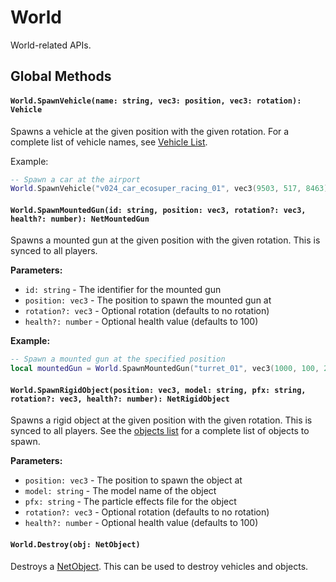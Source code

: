 # World

World-related APIs.

## Global Methods

#### `World.SpawnVehicle(name: string, vec3: position, vec3: rotation): Vehicle`

Spawns a vehicle at the given position with the given rotation. For a complete list of vehicle names, see [Vehicle List](/reference/vehicle-list).

Example:
```lua
-- Spawn a car at the airport
World.SpawnVehicle("v024_car_ecosuper_racing_01", vec3(9503, 517, 8463), vec3(0, 0, 0))
```

#### `World.SpawnMountedGun(id: string, position: vec3, rotation?: vec3, health?: number): NetMountedGun`

Spawns a mounted gun at the given position with the given rotation. This is synced to all players.

**Parameters:**
- `id: string` - The identifier for the mounted gun
- `position: vec3` - The position to spawn the mounted gun at
- `rotation?: vec3` - Optional rotation (defaults to no rotation)
- `health?: number` - Optional health value (defaults to 100)

**Example:**
```lua
-- Spawn a mounted gun at the specified position
local mountedGun = World.SpawnMountedGun("turret_01", vec3(1000, 100, 2000), vec3(0, 90, 0), 150)
```

#### `World.SpawnRigidObject(position: vec3, model: string, pfx: string, rotation?: vec3, health?: number): NetRigidObject`

Spawns a rigid object at the given position with the given rotation. This is synced to all players. See the [objects list](/reference/objects-list) for a complete list of objects to spawn.

**Parameters:**
- `position: vec3` - The position to spawn the object at
- `model: string` - The model name of the object
- `pfx: string` - The particle effects file for the object
- `rotation?: vec3` - Optional rotation (defaults to no rotation)
- `health?: number` - Optional health value (defaults to 100)

#### `World.Destroy(obj: NetObject)`

Destroys a [NetObject](/shared-api/netobject). This can be used to destroy vehicles and objects.